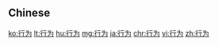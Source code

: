 {{also|行爲|行為}}
==Chinese==
{{zh-see|行為}}

[[ko:行为]]
[[lt:行为]]
[[hu:行为]]
[[mg:行为]]
[[ja:行为]]
[[chr:行为]]
[[vi:行为]]
[[zh:行为]]